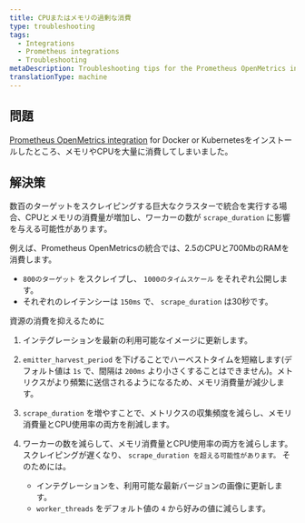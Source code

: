 ```yaml
---
title: CPUまたはメモリの過剰な消費
type: troubleshooting
tags:
  - Integrations
  - Prometheus integrations
  - Troubleshooting
metaDescription: Troubleshooting tips for the Prometheus OpenMetrics integration for Docker or Kubernetes if no data appears in New Relic's UI.
translationType: machine
---
```


## 問題

[Prometheus OpenMetrics integration](/docs/integrations/prometheus-integrations/install-configure-openmetrics/install-update-or-uninstall-your-prometheus-openmetrics-integration) for Docker or Kubernetesをインストールしたところ、メモリやCPUを大量に消費してしまいました。

## 解決策

数百のターゲットをスクレイピングする巨大なクラスターで統合を実行する場合、CPUとメモリの消費量が増加し、ワーカーの数が `scrape_duration` に影響を与える可能性があります。

例えば、Prometheus OpenMetricsの統合では、2.5のCPUと700MbのRAMを消費します。

* `800のターゲット` をスクレイプし、 `1000のタイムスケール` をそれぞれ公開します。
* それぞれのレイテンシーは `150ms` で、 `scrape_duration` は30秒です。

資源の消費を抑えるために

1. インテグレーションを最新の利用可能なイメージに更新します。

2. `emitter_harvest_period` を下げることでハーベストタイムを短縮します(デフォルト値は `1s` で、間隔は `200ms` より小さくすることはできません)。メトリクスがより頻繁に送信されるようになるため、メモリ消費量が減少します。

3. `scrape_duration` を増やすことで、メトリクスの収集頻度を減らし、メモリ消費量とCPU使用率の両方を削減します。

4. ワーカーの数を減らして、メモリ消費量とCPU使用率の両方を減らします。スクレイピングが遅くなり、 `scrape_duration を超える可能性があります。` そのためには。

   * インテグレーションを、利用可能な最新バージョンの画像に更新します。
   * `worker_threads` をデフォルト値の `4` から好みの値に減らします。